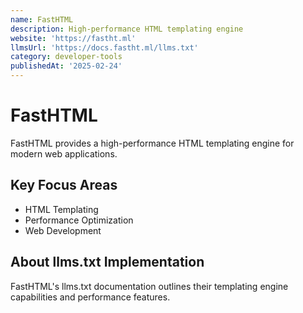 ```yaml
---
name: FastHTML
description: High-performance HTML templating engine
website: 'https://fastht.ml'
llmsUrl: 'https://docs.fastht.ml/llms.txt'
category: developer-tools
publishedAt: '2025-02-24'
---
```


# FastHTML

FastHTML provides a high-performance HTML templating engine for modern web applications.

## Key Focus Areas

- HTML Templating
- Performance Optimization
- Web Development

## About llms.txt Implementation

FastHTML's llms.txt documentation outlines their templating engine capabilities and performance features.
